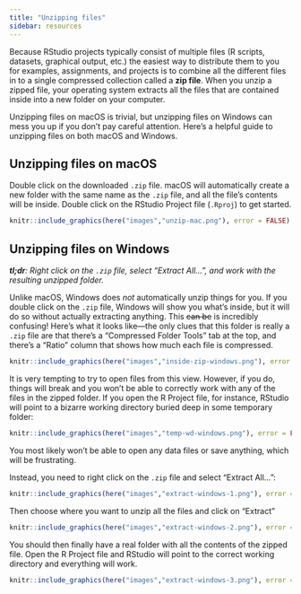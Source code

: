 ```yaml
---
title: "Unzipping files"
sidebar: resources
---
```


Because RStudio projects typically consist of multiple files (R scripts, datasets, graphical output, etc.) the easiest way to distribute them to you for examples, assignments, and projects is to combine all the different files in to a single compressed collection called a **zip file**. When you unzip a zipped file, your operating system extracts all the files that are contained inside into a new folder on your computer.

Unzipping files on macOS is trivial, but unzipping files on Windows can mess you up if you don't pay careful attention. Here's a helpful guide to unzipping files on both macOS and Windows.


## Unzipping files on macOS

Double click on the downloaded `.zip` file. macOS will automatically create a new folder with the same name as the `.zip` file, and all the file's contents will be inside. Double click on the RStudio Project file (`.Rproj`) to get started.

```r
knitr::include_graphics(here("images","unzip-mac.png"), error = FALSE)
```


## Unzipping files on Windows

***tl;dr**: Right click on the `.zip` file, select "Extract All…", and work with the resulting unzipped folder.*

Unlike macOS, Windows does *not* automatically unzip things for you. If you double click on the `.zip` file, Windows will show you what's inside, but it will do so without actually extracting anything. This ~~can be~~ is incredibly confusing! Here's what it looks like—the only clues that this folder is really a `.zip` file are that there's a "Compressed Folder Tools" tab at the top, and there's a "Ratio" column that shows how much each file is compressed. 

```r
knitr::include_graphics(here("images","inside-zip-windows.png"), error = FALSE)
```

It is very tempting to try to open files from this view. However, if you do, things will break and you won't be able to correctly work with any of the files in the zipped folder. If you open the R Project file, for instance, RStudio will point to a bizarre working directory buried deep in some temporary folder:

```r
knitr::include_graphics(here("images","temp-wd-windows.png"), error = FALSE)
```

You most likely won't be able to open any data files or save anything, which will be frustrating.

Instead, you need to right click on the `.zip` file and select "Extract All…":

```r
knitr::include_graphics(here("images","extract-windows-1.png"), error = FALSE)
```

Then choose where you want to unzip all the files and click on "Extract"

```r
knitr::include_graphics(here("images","extract-windows-2.png"), error = FALSE)
```

You should then finally have a real folder with all the contents of the zipped file. Open the R Project file and RStudio will point to the correct working directory and everything will work.

```r
knitr::include_graphics(here("images","extract-windows-3.png"), error = FALSE)
```
